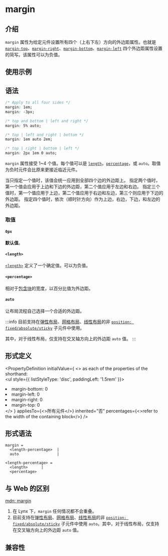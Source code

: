 # margin

## 介绍

`margin` 属性为给定元件设置所有四个（上右下左）方向的外边距属性。也就是 [`margin-top`](./margin-top.mdx)、[`margin-right`](./margin-right.mdx)、[`margin-bottom`](./margin-bottom.mdx)、[`margin-left`](./margin-left.mdx) 四个外边距属性设置的简写。该属性可以为负值。

## 使用示例


<Go
  example="css-api"
  defaultFile="src/margin/App.tsx"
  img="/assets/doc/css/margin.jpg"
  entry="src/margin"
  defaultEntryFile="dist/margin.lynx.bundle"
/>

## 语法

```css
/* Apply to all four sides */
margin: 1em;
margin: -3px;

/* top and bottom | left and right */
margin: 5% auto;

/* top | left and right | bottom */
margin: 1em auto 2em;

/* top | right | bottom | left */
margin: 2px 1em 0 auto;
```

`margin` 属性接受 1~4 个值。每个值可以是 [`length`](api/css/data-type/length.mdx)，[`percentage`](api/css/data-type/percentage.mdx)，或 `auto`。取值为负时元件会比原来更接近临近元件。

当只指定一个值时，该值会统一应用到全部四个边的外边距上。
指定两个值时，第一个值会应用于上边和下边的外边距，第二个值应用于左边和右边。
指定三个值时，第一个值应用于上边，第二个值应用于右边和左边，第三个则应用于下边的外边距。
指定四个值时，依次（顺时针方向）作为上边，右边，下边，和左边的外边距。

### 取值

#### `0px`

**默认值**。

#### `<length>`

[`<length>`](api/css/data-type/length.mdx) 定义了一个确定值。可以为负值。

#### `<percentage>`

相对于[包含块](https://developer.mozilla.org/zh-CN/docs/Web/CSS/Containing_block)的宽度，以百分比值为外边距。

#### `auto`

让布局流程自己选择一个合适的外边距。

:::info
目前支持在[弹性布局](https://developer.mozilla.org/zh/docs/Web/CSS/CSS_flexible_box_layout)、[网格布局](https://developer.mozilla.org/zh/docs/Web/CSS/CSS_grid_layout)、[线性布局](guide/ui/layout/linear-layout.mdx)的非 [`position: fixed/absolute/sticky`](./position) 子元件中使用。

其中，对于线性布局，仅支持在交叉轴方向上的外边距 `auto` 值。
:::

## 形式定义


<PropertyDefinition
  initialValue={
    <>
      as each of the properties of the shorthand: <br />
      <ul style={{ listStyleType: 'disc', paddingLeft: '1.5rem' }}>
        <li>margin-bottom: 0</li>
        <li>margin-left: 0</li>
        <li>margin-right: 0</li>
        <li>margin-top: 0</li>
      </ul>
    </>
  }
  appliesTo={<>所有元件</>}
  inherited="否"
  percentages={<>refer to the width of the containing block</>}
/>

## 形式语法

```
margin =
  <length-percentage>  |
  auto                 |

<length-percentage> =
  <length>      |
  <percentage>
```

## 与 Web 的区别

[mdn: margin](https://developer.mozilla.org/zh-CN/docs/Web/CSS/margin)

1. 在 Lynx 下，`margin` 任何情况都不会重叠。
2. 目前支持在[弹性布局](https://developer.mozilla.org/zh/docs/Web/CSS/CSS_flexible_box_layout)、[网格布局](https://developer.mozilla.org/zh/docs/Web/CSS/CSS_grid_layout)、[线性布局](guide/ui/layout/linear-layout.mdx)的非 [`position: fixed/absolute/sticky`](./position) 子元件中使用 `auto`。其中，对于线性布局，仅支持在交叉轴方向上的外边距 `auto` 值。

## 兼容性


<LegacyCompatTable metadata="css/properties/margin" />
